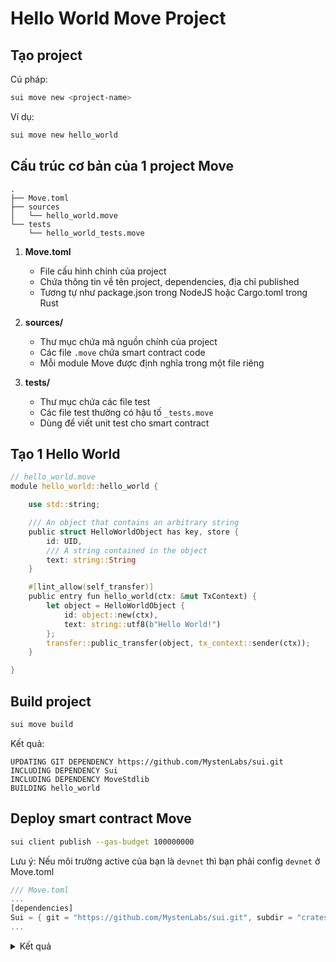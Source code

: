 # Hello World Move Project 



## Tạo project 

Cú pháp: 

```bash
sui move new <project-name>
```

Ví dụ: 
```bash
sui move new hello_world
```


## Cấu trúc cơ bản của 1 project Move 

```
.
├── Move.toml
├── sources
│   └── hello_world.move
└── tests
    └── hello_world_tests.move
```

1. **Move.toml**
   - File cấu hình chính của project
   - Chứa thông tin về tên project, dependencies, địa chỉ published
   - Tương tự như package.json trong NodeJS hoặc Cargo.toml trong Rust

2. **sources/**
   - Thư mục chứa mã nguồn chính của project
   - Các file `.move` chứa smart contract code
   - Mỗi module Move được định nghĩa trong một file riêng

3. **tests/**
   - Thư mục chứa các file test
   - Các file test thường có hậu tố `_tests.move`
   - Dùng để viết unit test cho smart contract


## Tạo 1 Hello World

```rust
// hello_world.move
module hello_world::hello_world {

    use std::string;

    /// An object that contains an arbitrary string
    public struct HelloWorldObject has key, store {
        id: UID,
        /// A string contained in the object
        text: string::String
    }

    #[lint_allow(self_transfer)]
    public entry fun hello_world(ctx: &mut TxContext) {
        let object = HelloWorldObject {
            id: object::new(ctx),
            text: string::utf8(b"Hello World!")
        };
        transfer::public_transfer(object, tx_context::sender(ctx));
    }

}
```

## Build project

```bash
sui move build
```

Kết quả: 
```
UPDATING GIT DEPENDENCY https://github.com/MystenLabs/sui.git
INCLUDING DEPENDENCY Sui
INCLUDING DEPENDENCY MoveStdlib
BUILDING hello_world
```

## Deploy smart contract Move

```bash
sui client publish --gas-budget 100000000
```

Lưu ý: Nếu môi trường active của bạn là `devnet` thì bạn phải config `devnet` ở Move.toml 


```rust
/// Move.toml
...
[dependencies]
Sui = { git = "https://github.com/MystenLabs/sui.git", subdir = "crates/sui-framework/packages/sui-framework", rev = "framework/devnet" }
...
```


<details>
  <summary>Kết quả</summary>
```bash
Transaction Digest: 2zSX9dfsMUAAG8qYtGHy7scXM2d4jgEurohHrSUtYrGB
╭──────────────────────────────────────────────────────────────────────────────────────────────────────────────╮
│ Transaction Data                                                                                             │
├──────────────────────────────────────────────────────────────────────────────────────────────────────────────┤
│ Sender: 0x9d38536027abeec2274f2b750fadba202174da9fbd9fa75a760ee99c8b3ad82f                                   │
│ Gas Owner: 0x9d38536027abeec2274f2b750fadba202174da9fbd9fa75a760ee99c8b3ad82f                                │
│ Gas Budget: 100000000 MIST                                                                                   │
│ Gas Price: 1000 MIST                                                                                         │
│ Gas Payment:                                                                                                 │
│  ┌──                                                                                                         │
│  │ ID: 0x9f830e09ef34783e7fba678030a7e2dafce5a8bef1012b4e27fad06d70db1b70                                    │
│  │ Version: 7                                                                                                │
│  │ Digest: 68NHQhDagzFW3US6hxqwo5Kg948M7pgmq6akHU5aMXVR                                                      │
│  └──                                                                                                         │
│                                                                                                              │
│ Transaction Kind: Programmable                                                                               │
│ ╭──────────────────────────────────────────────────────────────────────────────────────────────────────────╮ │
│ │ Input Objects                                                                                            │ │
│ ├──────────────────────────────────────────────────────────────────────────────────────────────────────────┤ │
│ │ 0   Pure Arg: Type: address, Value: "0x9d38536027abeec2274f2b750fadba202174da9fbd9fa75a760ee99c8b3ad82f" │ │
│ ╰──────────────────────────────────────────────────────────────────────────────────────────────────────────╯ │
│ ╭─────────────────────────────────────────────────────────────────────────╮                                  │
│ │ Commands                                                                │                                  │
│ ├─────────────────────────────────────────────────────────────────────────┤                                  │
│ │ 0  Publish:                                                             │                                  │
│ │  ┌                                                                      │                                  │
│ │  │ Dependencies:                                                        │                                  │
│ │  │   0x0000000000000000000000000000000000000000000000000000000000000001 │                                  │
│ │  │   0x0000000000000000000000000000000000000000000000000000000000000002 │                                  │
│ │  └                                                                      │                                  │
│ │                                                                         │                                  │
│ │ 1  TransferObjects:                                                     │                                  │
│ │  ┌                                                                      │                                  │
│ │  │ Arguments:                                                           │                                  │
│ │  │   Result 0                                                           │                                  │
│ │  │ Address: Input  0                                                    │                                  │
│ │  └                                                                      │                                  │
│ ╰─────────────────────────────────────────────────────────────────────────╯                                  │
│                                                                                                              │
│ Signatures:                                                                                                  │
│    h2foMg640sscAuasItZSOGtBy0GXMouFgvBQwjUK0X0ERJv4YhS2a0tSoVguI50lWOUmd58kKApa4CQ8x72WCw==                  │
│                                                                                                              │
╰──────────────────────────────────────────────────────────────────────────────────────────────────────────────╯
╭───────────────────────────────────────────────────────────────────────────────────────────────────╮
│ Transaction Effects                                                                               │
├───────────────────────────────────────────────────────────────────────────────────────────────────┤
│ Digest: 2zSX9dfsMUAAG8qYtGHy7scXM2d4jgEurohHrSUtYrGB                                              │
│ Status: Success                                                                                   │
│ Executed Epoch: 10                                                                                │
│                                                                                                   │
│ Created Objects:                                                                                  │
│  ┌──                                                                                              │
│  │ ID: 0x431b31b72639bff5109fcb23656f8891d4a98324eb146126d7d8526a7bc0c4dd                         │
│  │ Owner: Immutable                                                                               │
│  │ Version: 1                                                                                     │
│  │ Digest: 6zsDSiib5Yk2vAeGhLapFiKTUpHGicPoe8xPrasVghM                                            │
│  └──                                                                                              │
│  ┌──                                                                                              │
│  │ ID: 0xcd9f8e96341ee1d5f30e2880002b06a1a80f50c4630552e0c6e9ec7e004ff912                         │
│  │ Owner: Account Address ( 0x9d38536027abeec2274f2b750fadba202174da9fbd9fa75a760ee99c8b3ad82f )  │
│  │ Version: 8                                                                                     │
│  │ Digest: F4WUtwwV7ymL7dFQnqX4T6AiRkbP2ukzoxDcsFBjrcbV                                           │
│  └──                                                                                              │
│ Mutated Objects:                                                                                  │
│  ┌──                                                                                              │
│  │ ID: 0x9f830e09ef34783e7fba678030a7e2dafce5a8bef1012b4e27fad06d70db1b70                         │
│  │ Owner: Account Address ( 0x9d38536027abeec2274f2b750fadba202174da9fbd9fa75a760ee99c8b3ad82f )  │
│  │ Version: 8                                                                                     │
│  │ Digest: ECftyjH5LM4JcXEsLtMmHdiRYEobMA417ZF8w3nnQUvp                                           │
│  └──                                                                                              │
│ Gas Object:                                                                                       │
│  ┌──                                                                                              │
│  │ ID: 0x9f830e09ef34783e7fba678030a7e2dafce5a8bef1012b4e27fad06d70db1b70                         │
│  │ Owner: Account Address ( 0x9d38536027abeec2274f2b750fadba202174da9fbd9fa75a760ee99c8b3ad82f )  │
│  │ Version: 8                                                                                     │
│  │ Digest: ECftyjH5LM4JcXEsLtMmHdiRYEobMA417ZF8w3nnQUvp                                           │
│  └──                                                                                              │
│ Gas Cost Summary:                                                                                 │
│    Storage Cost: 7911600 MIST                                                                     │
│    Computation Cost: 1000000 MIST                                                                 │
│    Storage Rebate: 978120 MIST                                                                    │
│    Non-refundable Storage Fee: 9880 MIST                                                          │
│                                                                                                   │
│ Transaction Dependencies:                                                                         │
│    V58JkCa5qyDaoRoUrsGjn8kaH6tLhrvbfDkQG7TczWt                                                    │
│    9a5y4cEDXa6piUnWAm1pah5JvxkwfJWHSx1NPg6ctaar                                                   │
╰───────────────────────────────────────────────────────────────────────────────────────────────────╯
╭─────────────────────────────╮
│ No transaction block events │
╰─────────────────────────────╯

╭──────────────────────────────────────────────────────────────────────────────────────────────────╮
│ Object Changes                                                                                   │
├──────────────────────────────────────────────────────────────────────────────────────────────────┤
│ Created Objects:                                                                                 │
│  ┌──                                                                                             │
│  │ ObjectID: 0xcd9f8e96341ee1d5f30e2880002b06a1a80f50c4630552e0c6e9ec7e004ff912                  │
│  │ Sender: 0x9d38536027abeec2274f2b750fadba202174da9fbd9fa75a760ee99c8b3ad82f                    │
│  │ Owner: Account Address ( 0x9d38536027abeec2274f2b750fadba202174da9fbd9fa75a760ee99c8b3ad82f ) │
│  │ ObjectType: 0x2::package::UpgradeCap                                                          │
│  │ Version: 8                                                                                    │
│  │ Digest: F4WUtwwV7ymL7dFQnqX4T6AiRkbP2ukzoxDcsFBjrcbV                                          │
│  └──                                                                                             │
│ Mutated Objects:                                                                                 │
│  ┌──                                                                                             │
│  │ ObjectID: 0x9f830e09ef34783e7fba678030a7e2dafce5a8bef1012b4e27fad06d70db1b70                  │
│  │ Sender: 0x9d38536027abeec2274f2b750fadba202174da9fbd9fa75a760ee99c8b3ad82f                    │
│  │ Owner: Account Address ( 0x9d38536027abeec2274f2b750fadba202174da9fbd9fa75a760ee99c8b3ad82f ) │
│  │ ObjectType: 0x2::coin::Coin<0x2::sui::SUI>                                                    │
│  │ Version: 8                                                                                    │
│  │ Digest: ECftyjH5LM4JcXEsLtMmHdiRYEobMA417ZF8w3nnQUvp                                          │
│  └──                                                                                             │
│ Published Objects:                                                                               │
│  ┌──                                                                                             │
│  │ PackageID: 0x431b31b72639bff5109fcb23656f8891d4a98324eb146126d7d8526a7bc0c4dd                 │
│  │ Version: 1                                                                                    │
│  │ Digest: 6zsDSiib5Yk2vAeGhLapFiKTUpHGicPoe8xPrasVghM                                           │
│  │ Modules: hello_world                                                                          │
│  └──                                                                                             │
╰──────────────────────────────────────────────────────────────────────────────────────────────────╯
╭───────────────────────────────────────────────────────────────────────────────────────────────────╮
│ Balance Changes                                                                                   │
├───────────────────────────────────────────────────────────────────────────────────────────────────┤
│  ┌──                                                                                              │
│  │ Owner: Account Address ( 0x9d38536027abeec2274f2b750fadba202174da9fbd9fa75a760ee99c8b3ad82f )  │
│  │ CoinType: 0x2::sui::SUI                                                                        │
│  │ Amount: -7933480                                                                               │
│  └──                                                                                              │
╰───────────────────────────────────────────────────────────────────────────────────────────────────╯
```
</details>


## Call smart contract

Cú pháp: 
```bash
sui client call --module <module> --function <function> --package <package-id> --gas-budget <gas-budget>
```

Ví dụ:


```bash
sui client call --module hello_world --function hello_world --package 0x431b31b72639bff5109fcb23656f8891d4a98324eb146126d7d8526a7bc0c4dd --gas-budget 100000000
```


<details>
  <summary>Kết quả</summary>
```bash
Transaction Digest: 4D9a4ZDxfKKPcwwKxj6Ei8TjhZoeW4q3ryTifs9cusTZ
╭─────────────────────────────────────────────────────────────────────────────────────────────╮
│ Transaction Data                                                                            │
├─────────────────────────────────────────────────────────────────────────────────────────────┤
│ Sender: 0x9d38536027abeec2274f2b750fadba202174da9fbd9fa75a760ee99c8b3ad82f                  │
│ Gas Owner: 0x9d38536027abeec2274f2b750fadba202174da9fbd9fa75a760ee99c8b3ad82f               │
│ Gas Budget: 100000000 MIST                                                                  │
│ Gas Price: 1000 MIST                                                                        │
│ Gas Payment:                                                                                │
│  ┌──                                                                                        │
│  │ ID: 0x9f830e09ef34783e7fba678030a7e2dafce5a8bef1012b4e27fad06d70db1b70                   │
│  │ Version: 8                                                                               │
│  │ Digest: ECftyjH5LM4JcXEsLtMmHdiRYEobMA417ZF8w3nnQUvp                                     │
│  └──                                                                                        │
│                                                                                             │
│ Transaction Kind: Programmable                                                              │
│   No input objects for this transaction                                                     │
│ ╭──────────────────────────────────────────────────────────────────────────────────╮        │
│ │ Commands                                                                         │        │
│ ├──────────────────────────────────────────────────────────────────────────────────┤        │
│ │ 0  MoveCall:                                                                     │        │
│ │  ┌                                                                               │        │
│ │  │ Function:  hello_world                                                        │        │
│ │  │ Module:    hello_world                                                        │        │
│ │  │ Package:   0x431b31b72639bff5109fcb23656f8891d4a98324eb146126d7d8526a7bc0c4dd │        │
│ │  └                                                                               │        │
│ ╰──────────────────────────────────────────────────────────────────────────────────╯        │
│                                                                                             │
│ Signatures:                                                                                 │
│    0wu+Mms0Gc7FMUSvIIAct9Xg7DxyoK2gSbFhPPKLBYGPgbmoMCHn25Y0FElE+F7gXuu5qHhcjWsXlW8fZBAbCA== │
│                                                                                             │
╰─────────────────────────────────────────────────────────────────────────────────────────────╯
╭───────────────────────────────────────────────────────────────────────────────────────────────────╮
│ Transaction Effects                                                                               │
├───────────────────────────────────────────────────────────────────────────────────────────────────┤
│ Digest: 4D9a4ZDxfKKPcwwKxj6Ei8TjhZoeW4q3ryTifs9cusTZ                                              │
│ Status: Success                                                                                   │
│ Executed Epoch: 10                                                                                │
│                                                                                                   │
│ Created Objects:                                                                                  │
│  ┌──                                                                                              │
│  │ ID: 0x0d8465e955278f12e240f6ed46544e12ddd5f98357d6ea02a1b37785ff84c906                         │
│  │ Owner: Account Address ( 0x9d38536027abeec2274f2b750fadba202174da9fbd9fa75a760ee99c8b3ad82f )  │
│  │ Version: 9                                                                                     │
│  │ Digest: CqffLKE84ypRjCv9TwPE3m3QVP8jV9UHxWRyUYfzpfgb                                           │
│  └──                                                                                              │
│ Mutated Objects:                                                                                  │
│  ┌──                                                                                              │
│  │ ID: 0x9f830e09ef34783e7fba678030a7e2dafce5a8bef1012b4e27fad06d70db1b70                         │
│  │ Owner: Account Address ( 0x9d38536027abeec2274f2b750fadba202174da9fbd9fa75a760ee99c8b3ad82f )  │
│  │ Version: 9                                                                                     │
│  │ Digest: 7ooPPFYfd4ywYkVTxSPM617dGr7dNU1oTAPzZFuetuGG                                           │
│  └──                                                                                              │
│ Gas Object:                                                                                       │
│  ┌──                                                                                              │
│  │ ID: 0x9f830e09ef34783e7fba678030a7e2dafce5a8bef1012b4e27fad06d70db1b70                         │
│  │ Owner: Account Address ( 0x9d38536027abeec2274f2b750fadba202174da9fbd9fa75a760ee99c8b3ad82f )  │
│  │ Version: 9                                                                                     │
│  │ Digest: 7ooPPFYfd4ywYkVTxSPM617dGr7dNU1oTAPzZFuetuGG                                           │
│  └──                                                                                              │
│ Gas Cost Summary:                                                                                 │
│    Storage Cost: 2485200 MIST                                                                     │
│    Computation Cost: 1000000 MIST                                                                 │
│    Storage Rebate: 978120 MIST                                                                    │
│    Non-refundable Storage Fee: 9880 MIST                                                          │
│                                                                                                   │
│ Transaction Dependencies:                                                                         │
│    2zSX9dfsMUAAG8qYtGHy7scXM2d4jgEurohHrSUtYrGB                                                   │
╰───────────────────────────────────────────────────────────────────────────────────────────────────╯
╭─────────────────────────────╮
│ No transaction block events │
╰─────────────────────────────╯

╭───────────────────────────────────────────────────────────────────────────────────────────────────────────────────╮
│ Object Changes                                                                                                    │
├───────────────────────────────────────────────────────────────────────────────────────────────────────────────────┤
│ Created Objects:                                                                                                  │
│  ┌──                                                                                                              │
│  │ ObjectID: 0x0d8465e955278f12e240f6ed46544e12ddd5f98357d6ea02a1b37785ff84c906                                   │
│  │ Sender: 0x9d38536027abeec2274f2b750fadba202174da9fbd9fa75a760ee99c8b3ad82f                                     │
│  │ Owner: Account Address ( 0x9d38536027abeec2274f2b750fadba202174da9fbd9fa75a760ee99c8b3ad82f )                  │
│  │ ObjectType: 0x431b31b72639bff5109fcb23656f8891d4a98324eb146126d7d8526a7bc0c4dd::hello_world::HelloWorldObject  │
│  │ Version: 9                                                                                                     │
│  │ Digest: CqffLKE84ypRjCv9TwPE3m3QVP8jV9UHxWRyUYfzpfgb                                                           │
│  └──                                                                                                              │
│ Mutated Objects:                                                                                                  │
│  ┌──                                                                                                              │
│  │ ObjectID: 0x9f830e09ef34783e7fba678030a7e2dafce5a8bef1012b4e27fad06d70db1b70                                   │
│  │ Sender: 0x9d38536027abeec2274f2b750fadba202174da9fbd9fa75a760ee99c8b3ad82f                                     │
│  │ Owner: Account Address ( 0x9d38536027abeec2274f2b750fadba202174da9fbd9fa75a760ee99c8b3ad82f )                  │
│  │ ObjectType: 0x2::coin::Coin<0x2::sui::SUI>                                                                     │
│  │ Version: 9                                                                                                     │
│  │ Digest: 7ooPPFYfd4ywYkVTxSPM617dGr7dNU1oTAPzZFuetuGG                                                           │
│  └──                                                                                                              │
╰───────────────────────────────────────────────────────────────────────────────────────────────────────────────────╯
╭───────────────────────────────────────────────────────────────────────────────────────────────────╮
│ Balance Changes                                                                                   │
├───────────────────────────────────────────────────────────────────────────────────────────────────┤
│  ┌──                                                                                              │
│  │ Owner: Account Address ( 0x9d38536027abeec2274f2b750fadba202174da9fbd9fa75a760ee99c8b3ad82f )  │
│  │ CoinType: 0x2::sui::SUI                                                                        │
│  │ Amount: -2507080                                                                               │
│  └──                                                                                              │
╰───────────────────────────────────────────────────────────────────────────────────────────────────╯
```
</details>


## Chạy test 

Chúng ta cần thêm một số đoạn code ( bạn đừng lo đoạn code này , section tiếp theo mình giới thiệu chi tiết hơn) 

+ Thêm hàm `get_text()` vào module `hello_world`

```rust

// sources/hello_world.move

public fun get_text(hello: &HelloWorldObject) : String {
    hello.text

}

```

+ Thêm hàm `test_hello_world()` vào module `hello_world_tests`

```rust
// tests/hello_world_tests.move

#[test_only]
module hello_world::hello_world_tests;

#[test]
fun test_hello_world() {
    use sui::test_scenario;
    use sui::test_utils::assert_eq;
    use hello_world::hello_world::{HelloWorldObject, hello_world};
    use std::string;
    let dummy_address = @0xCAFE;

        // First transaction executed by initial owner to create the sword
    let mut scenario = test_scenario::begin(dummy_address);
        {
            // Create hello world
            hello_world( scenario.ctx());



        };

    scenario.next_tx(dummy_address);
    {
            let hello = scenario.take_from_sender<HelloWorldObject>();
            let text = hello.get_text();
            std::debug::print(&text);
            assert_eq(text, string::utf8(b"Hello World!"));

            scenario.return_to_sender(hello)
    };

    scenario.end();
     
}

```

+ Chạy command để test smart contract


```bash
sui move test
```


+ Kết quả 


```bash
INCLUDING DEPENDENCY Sui
INCLUDING DEPENDENCY MoveStdlib
BUILDING hello_world
Running Move unit tests
[debug] "Hello World!"
[ PASS    ] hello_world::hello_world_tests::test_hello_world
Test result: OK. Total tests: 1; passed: 1; failed: 0
```






